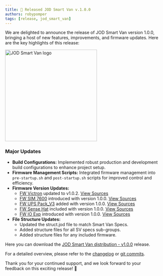 ```yaml
---
title: 🚀 Released JOD Smart Van v.1.0.0
authors: robypomper
tags: [release, jod_smart_van]
---
```


We are delighted to announce the release of JOD Smart Van version 1.0.0,
bringing a host of new features, improvements, and firmware updates. Here are
the key highlights of this release:

<img src="/img/software/jod_smart_van/jod_smart_van_logo_500.png" alt="JOD Smart Van logo" width="300"/>

### Major Updates
* **Build Configurations:** Implemented robust production and development build
  configurations to enhance project setup.
* **Firmware Management Scripts:** Integrated firmware management into
  `pre-startup.sh` and `post-startup.sh` scripts for improved control and
  efficiency.
* **Firmware Version Updates:**
  * [FW Victron](https://smartvan.johnosproject.org/docs/software/firmware/fw_victron) updated to v1.0.2. [View Sources](https://github.com/Smart-Van-2-0/com.robypomper.smartvan.fw.victron/)
  * [FW SIM 7600](https://smartvan.johnosproject.org/docs/software/firmware/fw_sim7600) introduced with version 1.0.0. [View Sources](https://github.com/Smart-Van-2-0/com.robypomper.smartvan.fw.sim7600/)
  * [FW UPS Pack_V3](https://smartvan.johnosproject.org/docs/software/firmware/fw_upspack_v3) added with version 1.0.0. [View Sources](https://github.com/Smart-Van-2-0/com.robypomper.smartvan.fw.upspack_v3/)
  * [FW Sense Hat](https://smartvan.johnosproject.org/docs/software/firmware/fw_sensehat) included with version 1.0.0. [View Sources](https://github.com/Smart-Van-2-0/com.robypomper.smartvan.fw.sensehat/)
  * [FW IO Exp](https://smartvan.johnosproject.org/docs/software/firmware/fw_ioexp) introduced with version 1.0.0. [View Sources](https://github.com/Smart-Van-2-0/com.robypomper.smartvan.fw.ioexp/)
* **File Structure Updates:**
  * Updated the struct.jod file to match Smart Van Specs.
  * Added structure files for all SV specs sub-groups.
  * Added structure files for any included firmware.

Here you can download
the [JOD Smart Van distribution - v1.0.0](https://github.com/Smart-Van-2-0/com.robypomper.smartvan.jod_smart_van/releases/tag/1.0.0)
release.

For a detailed overview, please refer to
the [changelog](https://github.com/Smart-Van-2-0/com.robypomper.smartvan.jod_smart_van/blob/1.0.0/CHANGELOG.md)
or [git commits](https://github.com/Smart-Van-2-0/com.robypomper.smartvan.jod_smart_van/commits/1.0.0).

Thank you for your continued support, and we look forward to your feedback on this exciting release! 🎉